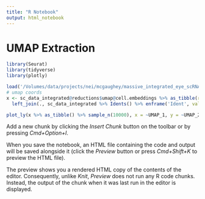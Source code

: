 ```yaml
---
title: "R Notebook"
output: html_notebook
---
```


# UMAP Extraction
```r
library(Seurat)
library(tidyverse)
library(plotly)

load('/Volumes/data/projects/nei/mcgaughey/massive_integrated_eye_scRNA/integratedX.Rdata')
# umap coords
x <- sc_data_integrated@reductions$umap@cell.embeddings %>% as_tibble(rownames = 'Ident') %>% 
  left_join(., sc_data_integrated %>% Idents() %>% enframe('Ident', value = 'Sample'))

plot_ly(x %>% as_tibble() %>% sample_n(10000), x = ~UMAP_1, y = ~UMAP_2, z = ~UMAP_3, color = ~Sample) %>% add_markers()
```

Add a new chunk by clicking the *Insert Chunk* button on the toolbar or by pressing *Cmd+Option+I*.

When you save the notebook, an HTML file containing the code and output will be saved alongside it (click the *Preview* button or press *Cmd+Shift+K* to preview the HTML file). 

The preview shows you a rendered HTML copy of the contents of the editor. Consequently, unlike *Knit*, *Preview* does not run any R code chunks. Instead, the output of the chunk when it was last run in the editor is displayed.

